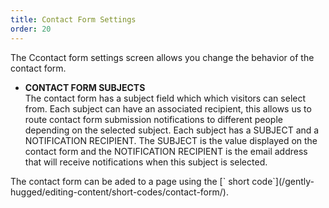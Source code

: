 ```yaml
---
title: Contact Form Settings
order: 20
---
```

The Ccontact form settings screen allows you change the behavior of the contact form.

* **CONTACT FORM SUBJECTS**\
    The contact form has a subject field which which visitors can select from. Each subject can have an associated recipient, this allows us to route contact form submission notifications to different people depending on the selected subject. Each subject has a SUBJECT and a NOTIFICATION RECIPIENT. The SUBJECT is the value displayed on the contact form and the NOTIFICATION RECIPIENT is the email address that will receive notifications when this subject is selected.

<Aside>
    The contact form can be aded to a page using the [`<ContactForm /> short code`](/gently-hugged/editing-content/short-codes/contact-form/).
</Aside>
